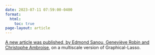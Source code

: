 ```yaml
---
date: 2023-07-11 07:59:00-0400
format:
  html:
    toc: true
page-layout: article
---
```


[A new article was published, by Edmond Sanou, Geneviève Robin and Christophe Ambroise](https://computo.sfds.asso.fr/publications/), on a multiscale version of Graphical-Lasso.
